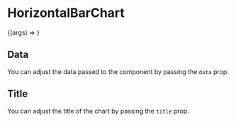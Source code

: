 

<Meta title="Molecules | HorizontalBarChart" component={HorizontalBarChart} />

# HorizontalBarChart

<Preview>
  <Story
    name="Basic"
    args={{
      data: [
        { name: 'Monday', count: 5, percent: 12 },
        { name: 'Tuesday', count: 7, percent: 15 },
        { name: 'Wednesday', count: 9, percent: 18 },
        { name: 'Thursday', count: 1, percent: 1 },
        { name: 'Friday', count: 2, percent: 5 },
        { name: 'Saturday', count: 0, percent: 0 },
        { name: 'Sunday', count: 8, percent: 3 },
      ],
      title: 'Posts per day',
    }}
  >
    {(args) => <HorizontalBarChart {...args} />}
  </Story>
</Preview>

<Props story="Basic" />

## Data

You can adjust the data passed to the component by passing the `data` prop.

<Preview>
  <Story name="Data">
    <HorizontalBarChart
      data={[
        { name: 'Monday', count: 0, percent: 0 },
        { name: 'Tuesday', count: 5, percent: 15 },
        { name: 'Wednesday', count: 3, percent: 18 },
        { name: 'Thursday', count: 1, percent: 1 },
        { name: 'Friday', count: 2, percent: 30 },
        { name: 'Saturday', count: 0, percent: 0 },
        { name: 'Sunday', count: 8, percent: 5 },
      ]}
    />
  </Story>
</Preview>

## Title

You can adjust the title of the chart by passing the `title` prop.

<Preview>
  <Story name="Title">
    <HorizontalBarChart
      data={[
        { name: 'Monday', count: 0, percent: 0 },
        { name: 'Tuesday', count: 5, percent: 15 },
        { name: 'Wednesday', count: 3, percent: 18 },
        { name: 'Thursday', count: 1, percent: 1 },
        { name: 'Friday', count: 2, percent: 30 },
        { name: 'Saturday', count: 0, percent: 0 },
        { name: 'Sunday', count: 8, percent: 5 },
      ]}
      title="Chart"
    />
  </Story>
</Preview>
